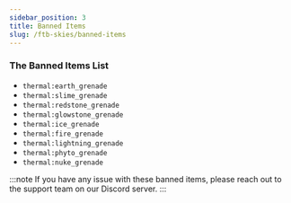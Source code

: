 ```yaml
---
sidebar_position: 3
title: Banned Items
slug: /ftb-skies/banned-items
---
```


### The Banned Items List
- `thermal:earth_grenade`
- `thermal:slime_grenade`
- `thermal:redstone_grenade`
- `thermal:glowstone_grenade`
- `thermal:ice_grenade`
- `thermal:fire_grenade`
- `thermal:lightning_grenade`
- `thermal:phyto_grenade`
- `thermal:nuke_grenade`

:::note
If you have any issue with these banned items, please reach out to the support team on our Discord server.
:::